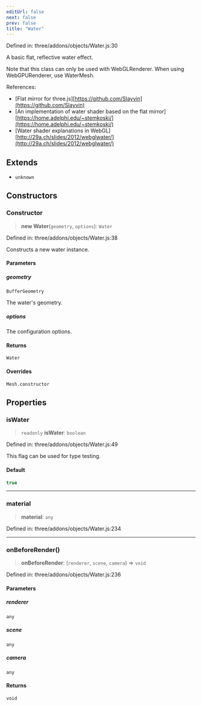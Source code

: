 ```yaml
---
editUrl: false
next: false
prev: false
title: "Water"
---
```


Defined in: three/addons/objects/Water.js:30

A basic flat, reflective water effect.

Note that this class can only be used with WebGLRenderer.
When using WebGPURenderer, use WaterMesh.

References:

- [Flat mirror for three.js][https://github.com/Slayvin](https://github.com/Slayvin)
- [An implementation of water shader based on the flat mirror][https://home.adelphi.edu/~stemkoski/](https://home.adelphi.edu/~stemkoski/)
- [Water shader explanations in WebGL][http://29a.ch/slides/2012/webglwater/](http://29a.ch/slides/2012/webglwater/)

## Extends

- `unknown`

## Constructors

### Constructor

> **new Water**(`geometry`, `options`): `Water`

Defined in: three/addons/objects/Water.js:38

Constructs a new water instance.

#### Parameters

##### geometry

`BufferGeometry`

The water's geometry.

##### options

The configuration options.

#### Returns

`Water`

#### Overrides

`Mesh.constructor`

## Properties

### isWater

> `readonly` **isWater**: `boolean`

Defined in: three/addons/objects/Water.js:49

This flag can be used for type testing.

#### Default

```ts
true
```

***

### material

> **material**: `any`

Defined in: three/addons/objects/Water.js:234

***

### onBeforeRender()

> **onBeforeRender**: (`renderer`, `scene`, `camera`) => `void`

Defined in: three/addons/objects/Water.js:236

#### Parameters

##### renderer

`any`

##### scene

`any`

##### camera

`any`

#### Returns

`void`

